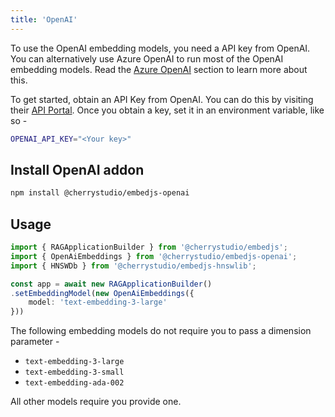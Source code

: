 ---
title: 'OpenAI'
---

To use the OpenAI embedding models, you need a API key from OpenAI.
You can alternatively use Azure OpenAI to run most of the OpenAI embedding models. Read the [Azure OpenAI](/components/llms/azure-openai) section to learn more about this.

To get started, obtain an API Key from OpenAI. You can do this by visiting their [API Portal](https://platform.openai.com/api-keys).
Once you obtain a key, set it in an environment variable, like so -

```bash
OPENAI_API_KEY="<Your key>"
```

## Install OpenAI addon

```bash
npm install @cherrystudio/embedjs-openai
```

## Usage

```ts
import { RAGApplicationBuilder } from '@cherrystudio/embedjs';
import { OpenAiEmbeddings } from '@cherrystudio/embedjs-openai';
import { HNSWDb } from '@cherrystudio/embedjs-hnswlib';

const app = await new RAGApplicationBuilder()
.setEmbeddingModel(new OpenAiEmbeddings({
    model: 'text-embedding-3-large'
}))
```

<Note>
The following embedding models do not require you to pass a dimension parameter -

-   `text-embedding-3-large`
-   `text-embedding-3-small`
-   `text-embedding-ada-002`

All other models require you provide one.
</Note>
